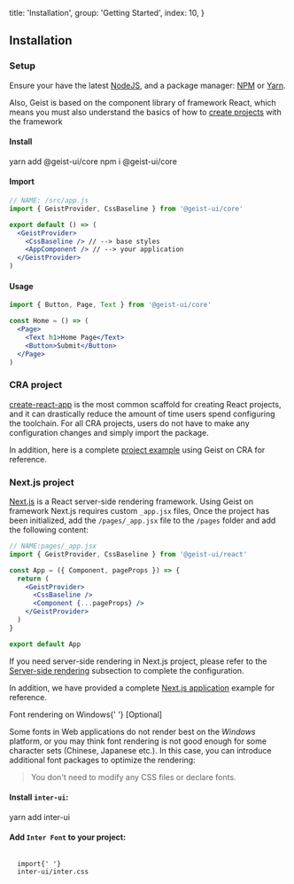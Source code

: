 
  title: 'Installation',
  group: 'Getting Started',
  index: 10,
}

## Installation

### Setup

Ensure your have the latest [NodeJS](https://nodejs.org/en/download/),
and a package manager: [NPM](https://www.npmjs.com/) or [Yarn](https://yarnpkg.com/).

Also, Geist is based on the component library of framework React, which means you must also understand the basics of how to [create projects](https://reactjs.org/docs/hello-world.html) with the framework

<h4>
  <Dot type="success">Install</Dot>
</h4>

<Tabs initialValue="yarn" hideDivider hideBorder align="flex-end" mt="-46px">
  <Tabs.Item label="Yarn" value="yarn">
    <Snippet>yarn add @geist-ui/core</Snippet>
  </Tabs.Item>
  <Tabs.Item label="Npm" value="npm">
    <Snippet>npm i @geist-ui/core</Snippet>
  </Tabs.Item>
</Tabs>
<Spacer h={0.5} />
<h4>
  <Dot type="success">Import</Dot>
</h4>

```jsx
// NAME: /src/app.js
import { GeistProvider, CssBaseline } from '@geist-ui/core'

export default () => (
  <GeistProvider>
    <CssBaseline /> // --> base styles
    <AppComponent /> // --> your application
  </GeistProvider>
)
```

<Spacer h={0} mb="8px" />
<h4>
  <Dot type="success">Usage</Dot>
</h4>

```jsx
import { Button, Page, Text } from '@geist-ui/core'

const Home = () => (
  <Page>
    <Text h1>Home Page</Text>
    <Button>Submit</Button>
  </Page>
)
```

### CRA project

[create-react-app](https://github.com/facebook/create-react-app) is the most common scaffold for creating React projects,
and it can drastically reduce the amount of time users spend configuring the toolchain.
For all CRA projects, users do not have to make any configuration changes and simply import the package.

In addition, here is a complete [project example](https://github.com/geist-org/react-getting-started) using Geist on CRA for reference.

### Next.js project

[Next.js](https://nextjs.org/) is a React server-side rendering framework. Using Geist on framework Next.js requires custom `_app.jsx` files,
Once the project has been initialized, add the `/pages/_app.jsx` file to the `/pages` folder and add the following content:

```jsx
// NAME:pages/_app.jsx
import { GeistProvider, CssBaseline } from '@geist-ui/react'

const App = ({ Component, pageProps }) => {
  return (
    <GeistProvider>
      <CssBaseline />
      <Component {...pageProps} />
    </GeistProvider>
  )
}

export default App
```

If you need server-side rendering in Next.js project,
please refer to the [Server-side rendering](/zh-cn/guide/server-render) subsection to complete the configuration.

In addition, we have provided a complete [Next.js application](https://github.com/geist-org/geist-ui/blob/master/examples/create-next-app/README.md) example for reference.

<Text h3>
  Font rendering on Windows{' '}
  <Text span type="secondary" font=".75em" style={{ textTransform: 'uppercase' }}>
    [Optional]
  </Text>
</Text>

Some fonts in Web applications do not render best on the _Windows_ platform, or you may think font rendering is not good enough for some character sets (Chinese, Japanese etc.). In this case, you can introduce additional font packages to optimize the rendering:

> You don't need to modify any CSS files or declare fonts.

#### Install `inter-ui`:

<Snippet>yarn add inter-ui</Snippet>

#### Add `Inter Font` to your project:

<Code block my={0} width="100%">
  <span className="token keyword module">import</span>{' '}
  <span className="token string">inter-ui/inter.css</span>
</Code>

